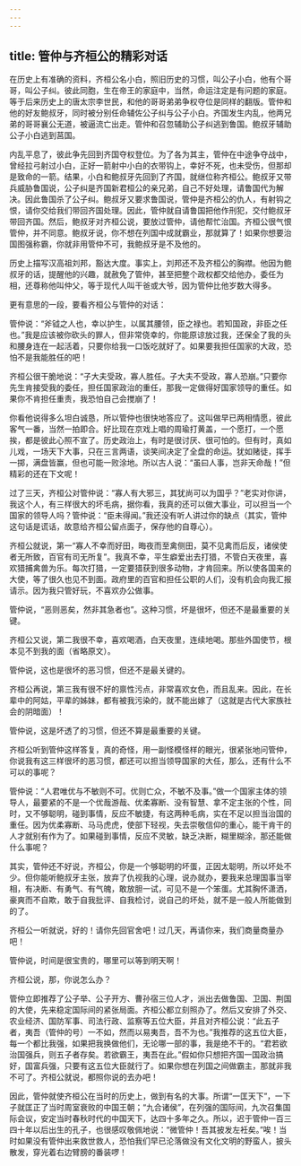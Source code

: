 ```yaml
---
---
---
```

title: 管仲与齐桓公的精彩对话
---




在历史上有准确的资料，齐桓公名小白，照旧历史的习惯，叫公子小白，他有个哥哥，叫公子纠。彼此同胞，生在帝王的家庭中，当然，命运注定是有问题的家庭。等于后来历史上的唐太宗李世民，和他的哥哥弟弟争权夺位是同样的翻版。管仲和他的好友鲍叔牙，同时被分别任命辅佐公子纠与公子小白。齐国发生内乱，他两兄弟的哥哥襄公无道，被逼流亡出走。管仲和召忽辅助公子纠逃到鲁国。鲍叔牙辅助公子小白逃到莒国。

内乱平息了，彼此争先回到齐国夺权登位。为了各为其主，管仲在中途争夺战中，曾经拉弓射过小白，正好一箭射中小白的衣带钩上，幸好不死，也未受伤，但那却是致命的一箭。结果，小白和鲍叔牙先回到了齐国，就继位称齐桓公。鲍叔牙又带兵威胁鲁国说，公子纠是齐国新君桓公的亲兄弟，自己不好处理，请鲁国代为解决。因此鲁国杀了公子纠。鲍叔牙又要求鲁国说，管仲是齐桓公的仇人，有射钩之恨，请你交给我们带回齐国处理。因此，管仲就自请鲁国把他作刑犯，交付鲍叔牙带回齐国。然后，鲍叔牙对齐桓公说，要放过管仲，请他帮忙治国。齐桓公很气恨管仲，并不同意。鲍叔牙说，你不想在列国中成就霸业，那就算了！如果你想要治国图强称霸，你就非用管仲不可，我鲍叔牙是不及他的。

历史上描写汉高祖刘邦，豁达大度。事实上，刘邦还不及齐桓公的胸襟。他因为鲍叔牙的话，提醒他的兴趣，就赦免了管仲，甚至把整个政权都交给他办，委任为相，还尊称他叫仲父，等于现代人叫干爸或大爷，因为管仲比他岁数大得多。

更有意思的一段，要看齐桓公与管仲的对话：

管仲说：“斧钺之人也，幸以护生，以属其腰领，臣之禄也。若知国政，非臣之任也。”我是应该被你砍头的罪人，但非常侥幸的，你能原谅放过我，还保全了我的头和腰身连在一起活着，只要你给我一口饭吃就好了。如果要我担任国家的大政，恐怕不是我能胜任的吧！

齐桓公很干脆地说：“子大夫受政，寡人胜任。子大夫不受政，寡人恐崩。”只要你先生肯接受我的委任，担任国家政治的重任，那我一定做得好国家领导的重任。如果你不肯担任重责，我恐怕自己会搅崩了！

你看他说得多么坦白诚恳，所以管仲也很快地答应了。这叫做早已两相情愿，彼此客气一番，当然一拍即合。好比现在京戏上唱的周瑜打黄盖，一个愿打，一个愿挨，都是彼此心照不宣了。历史政治上，有时是很讨厌、很可怕的。但有时，真如儿戏，一场天下大事，只在三言两语，谈笑间决定了全盘的命运。犹如赌徒，挥手一掷，满盘皆赢，但也可能一败涂地。所以古人说：“虽曰人事，岂非天命哉！”但精彩的还在下文呢！

过了三天，齐桓公对管仲说：“寡人有大邪三，其犹尚可以为国乎？”老实对你讲，我这个人，有三样很大的坏毛病，据你看，我真的还可以做大事业，可以担当一个国家的领导人吗？管仲说：“臣未得闻。”我还没有听人讲过你的缺点（其实，管仲这句话是谎话，故意给齐桓公留点面子，保存他的自尊心）。

齐桓公就说，第一“寡人不幸而好田，晦夜而至禽侧田，莫不见禽而后反，诸侯使者无所致，百官有司无所复”。我真不幸，平生癖爱出去打猎，不管白天夜里，喜欢猎捕禽兽为乐。每次打猎，一定要猎获到很多动物，才肯回来。所以使各国来的大使，等了很久也见不到面。政府里的百官和担任公职的人们，没有机会向我汇报请示。因为我只管好玩，不喜欢办公做事。

管仲说，“恶则恶矣，然非其急者也”。这种习惯，坏是很坏，但还不是最重要的关键。

齐桓公又说，第二我很不幸，喜欢喝酒，白天夜里，连续地喝。那些外国使节，根本见不到我的面（省略原文）。

管仲说，这也是很坏的恶习惯，但还不是最关键的。

齐桓公再说，第三我有很不好的禀性污点，非常喜欢女色，而且乱来。因此，在长辈中的阿姑，平辈的姊妹，都有被我污染的，就不能出嫁了（这就是古代大家族社会的阴暗面）！

管仲说，这是坏透了的习惯，但还不算是最重要的关键。

齐桓公听到管仲这样答复，真的奇怪，用一副怪模怪样的眼光，很紧张地问管仲，你说我有这三样很坏的恶习惯，都还可以担当领导国家的大任，那么，还有什么不可以的事呢？

管仲说：“人君唯优与不敏则不可。优则亡众，不敏不及事。”做一个国家主体的领导人，最要紧的不是一个优哉游哉、优柔寡断、没有智慧、拿不定主张的个性，同时，又不够聪明，碰到事情，反应不敏捷，有这两种毛病，实在不足以担当治国的重任。因为优柔寡断、马马虎虎，使部下轻视，失去崇敬信仰的重心，能干肯干的人才就别有作为了。如果碰到事情，反应不灵敏，缺乏决断，糊里糊涂，那还能做什么事呢？

其实，管仲还不好说，齐桓公，你是一个够聪明的坏蛋，正因太聪明，所以坏处不少。但你能听鲍叔牙主张，放弃了仇视我的心理，说办就办，要我来总理国事当宰相，有决断、有勇气、有气魄，敢放胆一试，可见不是一个笨蛋。尤其胸怀潇洒，豪爽而不自欺，敢于自我批评、自我检讨，说自己的坏处，就不是一般人所能做到的了。

齐桓公一听就说，好的！请你先回官舍吧！过几天，再请你来，我们商量商量办吧！

管仲说，时间是很宝贵的，哪里可以等到明天啊！

齐桓公说，那，你说怎么办？

管仲立即推荐了公子举、公子开方、曹孙宿三位人才，派出去做鲁国、卫国、荆国的大使，先来稳定国际间的紧张局面。齐桓公都立刻照办了。然后又安排了外交、农业经济、国防军事、司法行政、监察等五位大臣，并且对齐桓公说：“此五子者，夷吾（管仲的号）一不如，然而以易夷吾，吾不为也。”我推荐的这五位大臣，每一个都比我强，如果把我换做他们，无论哪一部的事，我是绝不干的。“君若欲治国强兵，则五子者存矣。若欲霸王，夷吾在此。”假如你只想把齐国一国政治搞好，国富兵强，只要有这五位大臣就行了。如果你想在列国之间做霸主，那就非我不可了。齐桓公就说，都照你说的去办吧！

因此，管仲就使齐桓公在当时的历史上，做到有名的大事。所谓“一匡天下”，一下子就匡正了当时周室衰败的中国王朝；“九合诸侯”，在列强的国际间，九次召集国际会议，安定当时春秋时代的中国天下，达四十多年之久。所以，迟于管仲一百三四十年以后出生的孔子，也很感叹敬佩地说：“微管仲！吾其披发左衽矣。”唉！当时如果没有管仲出来救世救人，恐怕我们早已沦落做没有文化文明的野蛮人，披头散发，穿光着右边臂膀的番装啰！